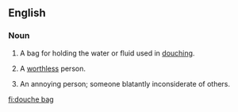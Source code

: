 ==English==

===Noun===
{{en-noun|sg=[[douche]] [[bag]]}}

# A bag for holding the water or fluid used in [[douching]].
# {{idiom|vulgar|pejorative}} A [[worthless]] person.
# {{idiom|vulgar|pejorative}} An annoying person; someone blatantly inconsiderate of others.

[[fi:douche bag]]